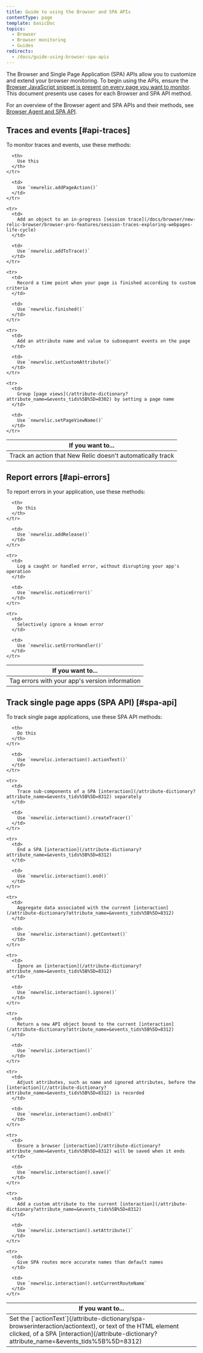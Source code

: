 ```yaml
---
title: Guide to using the Browser and SPA APIs
contentType: page
template: basicDoc
topics:
  - Browser
  - Browser monitoring
  - Guides
redirects:
  - /docs/guide-using-browser-spa-apis
---
```


The Browser and Single Page Application (SPA) APIs allow you to customize and extend your browser monitoring. To begin using the APIs, ensure the [Browser JavaScript snippet is present on every page you want to monitor](/docs/browser/new-relic-browser/installation/install-new-relic-browser-agent). This document presents use cases for each Browser and SPA API method.

For an overview of the Browser agent and SPA APIs and their methods, see [Browser Agent and SPA API](/docs/browser/new-relic-browser/browser-agent-spa-api).

## Traces and events [#api-traces]

To monitor traces and events, use these methods:

<Table>
  <thead>
    <tr>
      <th style={{ width: "350px" }}>
        If you want to...
      </th>

      <th>
        Use this
      </th>
    </tr>
  </thead>

  <tbody>
    <tr>
      <td>
        Track an action that New Relic doesn't automatically track
      </td>

      <td>
        Use `newrelic.addPageAction()`
      </td>
    </tr>

    <tr>
      <td>
        Add an object to an in-progress [session trace](/docs/browser/new-relic-browser/browser-pro-features/session-traces-exploring-webpages-life-cycle)
      </td>

      <td>
        Use `newrelic.addToTrace()`
      </td>
    </tr>

    <tr>
      <td>
        Record a time point when your page is finished according to custom criteria
      </td>

      <td>
        Use `newrelic.finished()`
      </td>
    </tr>

    <tr>
      <td>
        Add an attribute name and value to subsequent events on the page
      </td>

      <td>
        Use `newrelic.setCustomAttribute()`
      </td>
    </tr>

    <tr>
      <td>
        Group [page views](/attribute-dictionary?attribute_name=&events_tids%5B%5D=8302) by setting a page name
      </td>

      <td>
        Use `newrelic.setPageViewName()`
      </td>
    </tr>
  </tbody>
</Table>

## Report errors [#api-errors]

To report errors in your application, use these methods:

<Table>
  <thead>
    <tr>
      <th style={{ width: "350" }}>
        If you want to...
      </th>

      <th>
        Do this
      </th>
    </tr>
  </thead>

  <tbody>
    <tr>
      <td>
        Tag errors with your app's version information
      </td>

      <td>
        Use `newrelic.addRelease()`
      </td>
    </tr>

    <tr>
      <td>
        Log a caught or handled error, without disrupting your app's operation
      </td>

      <td>
        Use `newrelic.noticeError()`
      </td>
    </tr>

    <tr>
      <td>
        Selectively ignore a known error
      </td>

      <td>
        Use `newrelic.setErrorHandler()`
      </td>
    </tr>
  </tbody>
</Table>

## Track single page apps (SPA API) [#spa-api]

To track single page applications, use these SPA API methods:

<Table>
  <thead>
    <tr>
      <th style={{ width: "350px" }}>
        If you want to...
      </th>

      <th>
        Do this
      </th>
    </tr>
  </thead>

  <tbody>
    <tr>
      <td>
        Set the [`actionText`](/attribute-dictionary/spa-browserinteraction/actiontext), or text of the HTML element clicked, of a SPA [interaction](/attribute-dictionary?attribute_name=&events_tids%5B%5D=8312)
      </td>

      <td>
        Use `newrelic.interaction().actionText()`
      </td>
    </tr>

    <tr>
      <td>
        Trace sub-components of a SPA [interaction](/attribute-dictionary?attribute_name=&events_tids%5B%5D=8312) separately
      </td>

      <td>
        Use `newrelic.interaction().createTracer()`
      </td>
    </tr>

    <tr>
      <td>
        End a SPA [interaction](/attribute-dictionary?attribute_name=&events_tids%5B%5D=8312)
      </td>

      <td>
        Use `newrelic.interaction().end()`
      </td>
    </tr>

    <tr>
      <td>
        Aggregate data associated with the current [interaction](/attribute-dictionary?attribute_name=&events_tids%5B%5D=8312)
      </td>

      <td>
        Use `newrelic.interaction().getContext()`
      </td>
    </tr>

    <tr>
      <td>
        Ignore an [interaction](/attribute-dictionary?attribute_name=&events_tids%5B%5D=8312)
      </td>

      <td>
        Use `newrelic.interaction().ignore()`
      </td>
    </tr>

    <tr>
      <td>
        Return a new API object bound to the current [interaction](/attribute-dictionary?attribute_name=&events_tids%5B%5D=8312)
      </td>

      <td>
        Use `newrelic.interaction()`
      </td>
    </tr>

    <tr>
      <td>
        Adjust attributes, such as name and ignored attributes, before the [interaction](//attribute-dictionary?attribute_name=&events_tids%5B%5D=8312) is recorded
      </td>

      <td>
        Use `newrelic.interaction().onEnd()`
      </td>
    </tr>

    <tr>
      <td>
        Ensure a browser [interaction](/attribute-dictionary?attribute_name=&events_tids%5B%5D=8312) will be saved when it ends
      </td>

      <td>
        Use `newrelic.interaction().save()`
      </td>
    </tr>

    <tr>
      <td>
        Add a custom attribute to the current [interaction](/attribute-dictionary?attribute_name=&events_tids%5B%5D=8312)
      </td>

      <td>
        Use `newrelic.interaction().setAttribute()`
      </td>
    </tr>

    <tr>
      <td>
        Give SPA routes more accurate names than default names
      </td>

      <td>
        Use `newrelic.interaction().setCurrentRouteName`
      </td>
    </tr>
  </tbody>
</Table>
